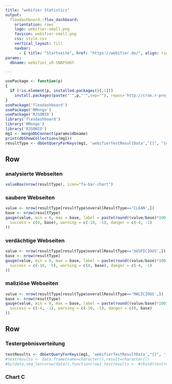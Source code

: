 ```yaml
---
title: "webifier Statistics"
output:
  flexdashboard::flex_dashboard:
    orientation: rows
    logo: webifier-small.png
    favicon: webifier-small.png
    css: style.css
    vertical_layout: fill 
    navbar:
      - { title: "Startseite", href: "https://webifier.de/", align: right }
params:
  dbname: webifier_v0-SNAPSHOT

---
```


```r
usePackage <- function(p)
{
  if (!is.element(p, installed.packages()[,1]))
    install.packages(paste("'",p,"'",sep=""), repos='http://cran.r-project.org', dep = TRUE)
}
usePackage('flexdashboard')
usePackage('RMongo')
usePackage('RJSONIO')
library('flexdashboard')
library('RMongo')
library('RJSONIO')
mg1 <- mongoDbConnect(params$dbname)
print(dbShowCollections(mg1))
resultType <- dbGetQueryForKeys(mg1, 'webifierTestResultData',"{}", "{overallResultType:1}",skip=0,limit=Inf)
```

Row {data-height=100}
-----------------------------------------------------------------------

### analysierte Webseiten

```r
valueBox(nrow(resultType), icon="fa-bar-chart")
```

### saubere Webseiten

```r
value <- nrow(resultType[resultType$overallResultType=='CLEAN',])
base <- nrow(resultType)
gauge(value, min = 0, max = base, label = paste(round((value/base)*100),"%",sep=""), gaugeSectors(
  success = c(0, base), warning = c(-10, -5), danger = c(-4, -1)
))
```

### verdächtige Webseiten

```r
value <- nrow(resultType[resultType$overallResultType=='SUSPICIOUS',])
base <- nrow(resultType)
gauge(value, min = 0, max = base, label = paste(round((value/base)*100),"%",sep=""), gaugeSectors(
  success = c(-10, -5), warning = c(0, base), danger = c(-4, -1)
))
```

### maliziöse Webseiten

```r
value <- nrow(resultType[resultType$overallResultType=='MALICIOUS',])
base <- nrow(resultType)
gauge(value, min = 0, max = base, label = paste(round((value/base)*100),"%",sep=""), gaugeSectors(
  success = c(-4, -1), warning = c(-10, -5), danger = c(0, base)
))
```


Row {.tabset .tabset-fade}
-----------------------------------------------------------------------

### Testergebnisverteilung

```r
testResults <- dbGetQueryForKeys(mg1, 'webifierTestResultData',"{}", '{"testResults$testResult":1}')
#testresults <- data.frame(name=character(),result=character())
#by(data,seq_len(nrow(data)),function(row) testresults <- #rbind(testresults,data.frame(name=row$name,result=row$result)))


```

### Chart C

```r

```
